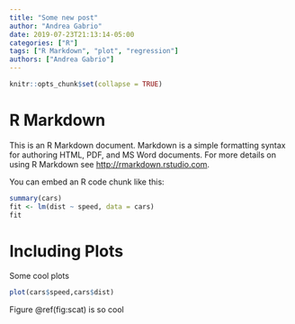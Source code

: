 ```yaml
---
title: "Some new post"
author: "Andrea Gabrio"
date: 2019-07-23T21:13:14-05:00
categories: ["R"]
tags: ["R Markdown", "plot", "regression"]
authors: ["Andrea Gabrio"]
---
```


```r
knitr::opts_chunk$set(collapse = TRUE)
```

# R Markdown

This is an R Markdown document. Markdown is a simple formatting syntax for authoring HTML, PDF, and MS Word documents. For more details on using R Markdown see <http://rmarkdown.rstudio.com>.

You can embed an R code chunk like this:

```r
summary(cars)
fit <- lm(dist ~ speed, data = cars)
fit
```

# Including Plots

Some cool plots

```r
plot(cars$speed,cars$dist)
```

Figure \@ref(fig:scat) is so cool


